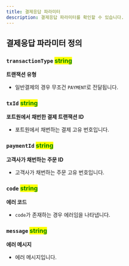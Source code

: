 ```yaml
---
title: 결제응답 파라미터
description: 결제응답 파라미터를 확인할 수 있습니다.
---
```


## 결제응답 파라미터 정의

### **`transactionType`** <mark style="color:green;">**string**</mark>

**트랜잭션 유형**

- 일반결제의 경우 무조건 `PAYMENT`로 전달됩니다.

### **`txId`** <mark style="color:green;">**string**</mark>

**포트원에서 채번한 결제 트랜잭션 ID**

- 포트원에서 채번하는 결제 고유 번호입니다.

### **`paymentId`** <mark style="color:green;">**string**</mark>

**고객사가 채번하는 주문 ID**

- 고객사가 채번하는 주문 고유 번호입니다.

### **`code`** <mark style="color:green;">**string**</mark>

**에러 코드**

- `code`가 존재하는 경우 에러임을 나타냅니다.

### **`message`** <mark style="color:green;">**string**</mark>

**에러 메시지**

- 에러 메시지입니다.
